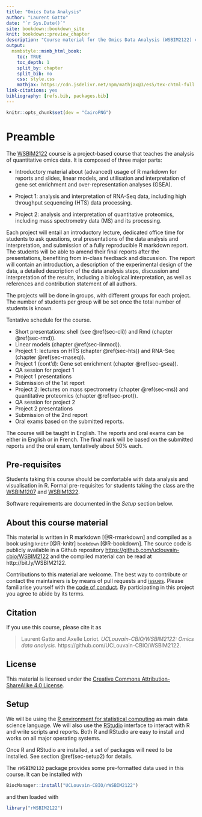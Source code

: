 ```yaml
---
title: "Omics Data Analysis"
author: "Laurent Gatto"
date: "`r Sys.Date()`"
site: bookdown::bookdown_site
knit: bookdown::preview_chapter
description: "Course material for the Omics Data Analysis (WSBIM2122) course at UCLouvain."
output:
  msmbstyle::msmb_html_book:
    toc: TRUE
    toc_depth: 1
    split_by: chapter
    split_bib: no
    css: style.css
    mathjax: https://cdn.jsdelivr.net/npm/mathjax@3/es5/tex-chtml-full.js
link-citations: yes
bibliography: [refs.bib, packages.bib]
---
```


```r
knitr::opts_chunk$set(dev = "CairoPNG")
```

# Preamble {-}

The [WSBIM2122](https://uclouvain.be/cours-2021-wsbim2122.html) course
is a project-based course that teaches the analysis of quantitative
omics data. It is composed of three major parts:

- Introductory material about (advanced) usage of R markdown for
  reports and slides, linear models, and utilisation and
  interpretation of gene set enrichment and over-representation
  analyses (GSEA).

- Project 1: analysis and interpretation of RNA-Seq data, including
  high throughput sequencing (HTS) data processing.

- Project 2: analysis and interpretation of quantitative proteomics,
  including mass spectrometry data (MS) and its processing.

Each project will entail an introductory lecture, dedicated office
time for students to ask questions, oral presentations of the data
analysis and interpretation, and submission of a fully reproducible R
markdown report. The students will be able to amend their final
reports after the presentations, benefiting from in-class feedback and
discussion. The report will contain an introduction, a description of
the experimental design of the data, a detailed description of the
data analysis steps, discussion and interpretation of the results,
including a biological interpretation, as well as references and
contribution statement of all authors.

The projects will be done in groups, with different groups for each
project. The number of students per group will be set once the total
number of students is known.

Tentative schedule for the course.

- Short presentations: shell (see \@ref(sec-cli)) and Rmd (chapter
  \@ref(sec-rmd)).
- Linear models (chapter \@ref(sec-linmod)).
- Project 1: lectures on HTS (chapter \@ref(sec-hts)) and RNA-Seq
  (chapter \@ref(sec-rnaseq)).
- Project 1 (cont'd): Gene set enrichment (chapter \@ref(sec-gsea)).
- QA session for project 1
- Project 1 presentations
- Submission of the 1st report
- Project 2: lectures on mass spectrometry (chapter \@ref(sec-ms)) and
  quantitative proteomics (chapter \@ref(sec-prot)).
- QA session for project 2
- Project 2 presentations
- Submission of the 2nd report
- Oral exams based on the submitted reports.

The course will be taught in English. The reports and oral exams can
be either in English or in French. The final mark will be based on the
submitted reports and the oral exam, tentatively about 50% each.


## Pre-requisites {-}

Students taking this course should be comfortable with data analysis
and visualisation in R. Formal pre-requisites for students taking the
class are the [WSBIM1207](https://UCLouvain-CBIO.github.io/WSBIM1207)
and [WSBIM1322](https://UCLouvain-CBIO.github.io/WSBIM1322).

Software requirements are documented in the *Setup* section below.

## About this course material {-}

This material is written in R markdown [@R-rmarkdown] and compiled as a
book using `knitr` [@R-knitr] `bookdown` [@R-bookdown]. The source
code is publicly available in a Github repository
[https://github.com/uclouvain-cbio/WSBIM2122](https://github.com/uclouvain-cbio/WSBIM2122)
and the compiled material can be read at http://bit.ly/WSBIM2122.

Contributions to this material are welcome. The best way to contribute
or contact the maintainers is by means of pull requests and
[issues](https://github.com/uclouvain-cbio/WSBIM2122/issues). Please
familiarise yourself with the [code of
conduct](https://github.com/UCLouvain-CBIO/WSBIM2122/blob/master/CONDUCT.md). By
participating in this project you agree to abide by its terms.

## Citation {-}

If you use this course, please cite it as

> Laurent Gatto and Axelle Loriot. *UCLouvain-CBIO/WSBIM2122: Omics
> data analysis.* https://github.com/UCLouvain-CBIO/WSBIM2122.


## License {-}

This material is licensed under the [Creative Commons
Attribution-ShareAlike 4.0
License](https://creativecommons.org/licenses/by-sa/4.0/).


## Setup {-}

We will be using the [R environment for statistical
computing](https://www.r-project.org/) as main data science language.
We will also use the
[RStudio](https://www.rstudio.com/products/RStudio/) interface to
interact with R and write scripts and reports. Both R and RStudio are
easy to install and works on all major operating systems.

Once R and RStudio are installed, a set of packages will need to be
installed. See section \@ref(sec-setup2) for details.

The `rWSBIM2122` package provides some pre-formatted data used in this
course. It can be installed with

```r
BiocManager::install("UCLouvain-CBIO/rWSBIM2122")
```

and then loaded with

```r
library("rWSBIM2122")
```
